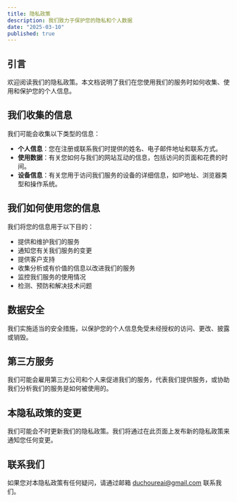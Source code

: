 ```yaml
---
title: 隐私政策
description: 我们致力于保护您的隐私和个人数据
date: "2025-03-10"
published: true
---
```


## 引言

欢迎阅读我们的隐私政策。本文档说明了我们在您使用我们的服务时如何收集、使用和保护您的个人信息。

## 我们收集的信息

我们可能会收集以下类型的信息：

- **个人信息**：您在注册或联系我们时提供的姓名、电子邮件地址和联系方式。
- **使用数据**：有关您如何与我们的网站互动的信息，包括访问的页面和花费的时间。
- **设备信息**：有关您用于访问我们服务的设备的详细信息，如IP地址、浏览器类型和操作系统。

## 我们如何使用您的信息

我们将您的信息用于以下目的：

- 提供和维护我们的服务
- 通知您有关我们服务的变更
- 提供客户支持
- 收集分析或有价值的信息以改进我们的服务
- 监控我们服务的使用情况
- 检测、预防和解决技术问题

## 数据安全

我们实施适当的安全措施，以保护您的个人信息免受未经授权的访问、更改、披露或销毁。

## 第三方服务

我们可能会雇用第三方公司和个人来促进我们的服务，代表我们提供服务，或协助我们分析我们的服务是如何被使用的。

## 本隐私政策的变更

我们可能会不时更新我们的隐私政策。我们将通过在此页面上发布新的隐私政策来通知您任何变更。

## 联系我们

如果您对本隐私政策有任何疑问，请通过邮箱 duchoureai@gmail.com 联系我们。
